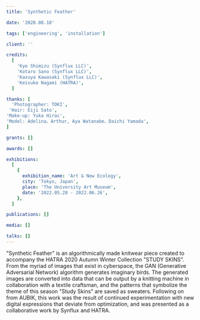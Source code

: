 ```yaml
---
title: 'Synthetic Feather'

date: '2020.08.18'

tags: ['engineering', 'installation']

client: ''

credits:
  [
    'Kye Shimizu (Synflux LLC)',
    'Kotaro Sano (Synflux LLC)',
    'Kazuya Kawasaki (Synflux LLC)',
    'Keisuke Nagami (HATRA)',
  ]

thanks: [
  'Photographer: TOKI',
 'Hair: Eiji Sato',
'Make-up: Yuka Hirac',
'Model: Adelina、Arthur, Aya Watanabe、Daichi Yamada',
]

grants: []

awards: []

exhibitions:
  [
    {
      exhibition_name: 'Art & New Ecology',
      city: 'Tokyo, Japan',
      place: 'The University Art Museum',
      date: '2022.05.28 - 2022.06.26',
    },
  ]

publications: []

media: []

talks: []
---
```



<TextSection>
  <p>
    "Synthetic Feather" is an algorithmically made knitwear piece created to accompany the HATRA
    2020 Autumn Winter Collection "STUDY SKINS". From the myriad of images that exist in cyberspace,
    the GAN (Generative Adversarial Network) algorithm generates imaginary birds. The generated
    images are converted into data that can be output by a knitting machine in collaboration with a
    textile craftsman, and the patterns that symbolize the theme of this season "Study Skins" are
    saved as sweaters. Following on from AUBIK, this work was the result of continued
    experimentation with new digital expressions that deviate from optimization, and was presented
    as a collaborative work by Synflux and HATRA.
  </p>
</TextSection>
